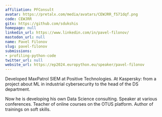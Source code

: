 ```yaml
---
affiliation: PFConsult
avatar: https://pretalx.com/media/avatars/CEWJRR_fS71dqf.png
code: CEWJRR
gitx: https://github.com/sdukshis
homepage: null
linkedin_url: https://www.linkedin.com/in/pavel-filonov/
mastodon_url: null
name: Pavel Filonov
slug: pavel-filonov
submissions:
- profiling-python-code
twitter_url: null
website_url: https://ep2024.europython.eu/speaker/pavel-filonov
---
```


Developed MaxPatrol SIEM at Positive Technologies. At Kaspersky: from a project about ML in industrial cybersecurity to the head of the DS department.

Now he is developing his own Data Science consulting. Speaker at various conferences. Teacher of online courses on the OTUS platform. Author of trainings on soft skills.
